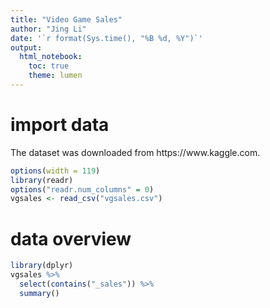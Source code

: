 ```yaml
---
title: "Video Game Sales"
author: "Jing Li"
date: '`r format(Sys.time(), "%B %d, %Y")`'
output:
  html_notebook:
    toc: true
    theme: lumen
---
```


# import data

The dataset was downloaded from https://www.kaggle.com. 

```r
options(width = 119)
library(readr)
options("readr.num_columns" = 0)
vgsales <- read_csv("vgsales.csv")
```

# data overview


```r
library(dplyr)
vgsales %>% 
  select(contains("_sales")) %>% 
  summary()
```

